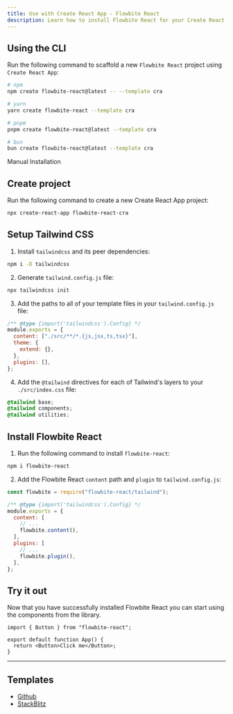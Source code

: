 ---
title: Use with Create React App - Flowbite React
description: Learn how to install Flowbite React for your Create React App project and start developing modern web applications with interactive components
---

## Using the CLI

Run the following command to scaffold a new `Flowbite React` project using `Create React App`:

```bash
# npm
npm create flowbite-react@latest -- --template cra

# yarn
yarn create flowbite-react --template cra

# pnpm
pnpm create flowbite-react@latest --template cra

# bun
bun create flowbite-react@latest --template cra
```

<TextDivider>Manual Installation</TextDivider>

## Create project

Run the following command to create a new Create React App project:

```bash
npx create-react-app flowbite-react-cra
```

## Setup Tailwind CSS

1. Install `tailwindcss` and its peer dependencies:

```bash
npm i -D tailwindcss
```

2. Generate `tailwind.config.js` file:

```bash
npx tailwindcss init
```

3. Add the paths to all of your template files in your `tailwind.config.js` file:

```js {3}
/** @type {import('tailwindcss').Config} */
module.exports = {
  content: ["./src/**/*.{js,jsx,ts,tsx}"],
  theme: {
    extend: {},
  },
  plugins: [],
};
```

4. Add the `@tailwind` directives for each of Tailwind's layers to your `./src/index.css` file:

```css
@tailwind base;
@tailwind components;
@tailwind utilities;
```

## Install Flowbite React

1. Run the following command to install `flowbite-react`:

```bash
npm i flowbite-react
```

2. Add the Flowbite React `content` path and `plugin` to `tailwind.config.js`:

```js {1,7,11}
const flowbite = require("flowbite-react/tailwind");

/** @type {import('tailwindcss').Config} */
module.exports = {
  content: [
    // ...
    flowbite.content(),
  ],
  plugins: [
    // ...
    flowbite.plugin(),
  ],
};
```

## Try it out

Now that you have successfully installed Flowbite React you can start using the components from the library.

```tsx
import { Button } from "flowbite-react";

export default function App() {
  return <Button>Click me</Button>;
}
```

<hr />

## Templates

- [Github](https://github.com/themesberg/flowbite-react-template-cra)
- [StackBlitz](https://stackblitz.com/edit/flowbite-react-template-cra)

